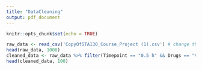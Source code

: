 ```yaml
---
title: "DataCleaning"
output: pdf_document
---
```


```r
knitr::opts_chunk$set(echo = TRUE)
```


```r
raw_data <- read_csv('CopyOfSTA130_Course_Project (1).csv') # change the file name to your csv file name 
head(raw_data, 1000)
cleaned_data <- raw_data %>% filter(Timepoint == "0.5 h" && Drugs == "Vem" && Doses == "0 uM")
head(cleaned_data, 100)
```
